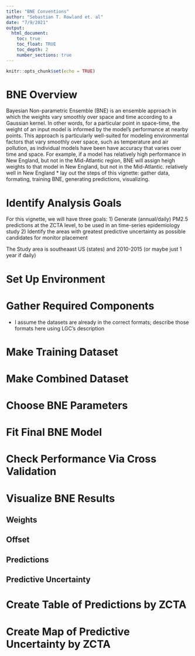 ```yaml
---
title: "BNE Conventions"
author: "Sebastian T. Rowland et. al"
date: "7/9/2021"
output: 
  html_document:
    toc: true 
    toc_float: TRUE
    toc_depth: 2
    number_sections: true
---
```


```r
knitr::opts_chunk$set(echo = TRUE)
```

# BNE Overview 
 Bayesian Non-parametric Ensemble (BNE) is an ensemble approach in which the 
 weights vary smoothly over space and time according to a Gaussian kernel. In 
 other words, for a particular point in space-time, the weight of an input model
 is informed by the model's performance at nearby points. This approach is 
 particularly well-suited for modeling environmental factors that vary smoothly
 over space, such as temperature and air pollution, as individual models have been 
 have accuracy that varies over time and space. For example, if a model has relatively 
 high performance in New England, but not in the Mid-Atlantic region, BNE will 
 assign heigh weights to that model in New England, but not in the Mid-Atlantic.
 relatively well in New England 
 * lay out the steps of this vignette: gather data, formating, training BNE, generating predictions, visualizing. 
 
# Identify Analysis Goals
For this vignette, we will have three goals: 
1) Generate (annual/daily) PM2.5 predictions at the ZCTA level, to be used in 
an time-series epidemiology study
2) Identify the areas with greatest predictive uncertainty as possible candidates 
for monitor placement

The Study area is southeaast US (states) and 2010-2015 (or maybe just 1 year if daily)

# Set Up Environment

# Gather Required Components
* I assume the datasets are already in the correct formats; describe those formats here using LGC's description

# Make Training Dataset

# Make Combined Dataset

# Choose BNE Parameters

# Fit Final BNE Model 

# Check Performance Via Cross Validation 

# Visualize BNE Results 
## Weights 
## Offset 
## Predictions 
## Predictive Uncertainty

# Create Table of Predictions by ZCTA 

# Create Map of Predictive Uncertainty by ZCTA



